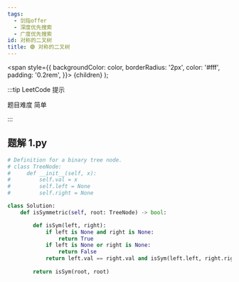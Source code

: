```yaml
---
tags:
  - 剑指offer
  - 深度优先搜索
  - 广度优先搜索
id: 对称的二叉树
title: 🟢 对称的二叉树
---
```


  <span
    style={{
      backgroundColor: color,
      borderRadius: '2px',
      color: '#fff',
      padding: '0.2rem',
    }}>
    {children}
  </span>
);

:::tip LeetCode 提示

题目难度 <Highlight color="#00b8a3">简单</Highlight>

:::

## 题解 1.py

```py
# Definition for a binary tree node.
# class TreeNode:
#     def __init__(self, x):
#         self.val = x
#         self.left = None
#         self.right = None

class Solution:
    def isSymmetric(self, root: TreeNode) -> bool:

        def isSym(left, right):
            if left is None and right is None:
                return True
            if left is None or right is None:
                return False
            return left.val == right.val and isSym(left.left, right.right) and isSym(left.right, right.left)
        
        return isSym(root, root)
```


